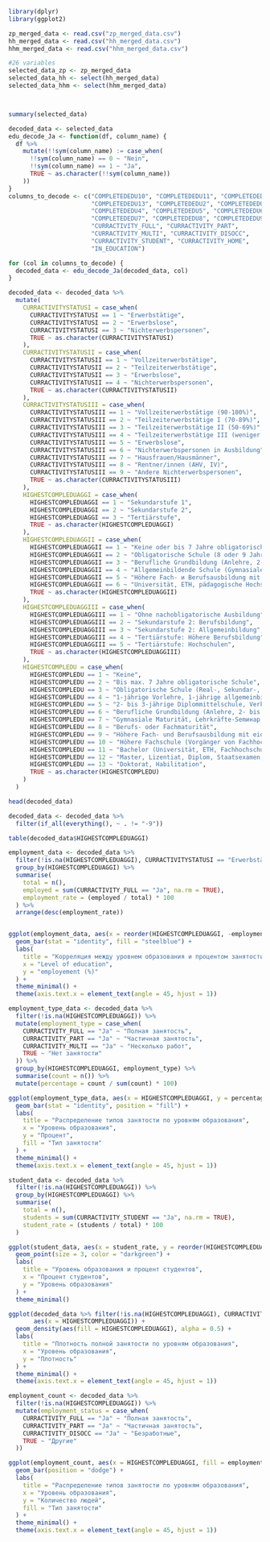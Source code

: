 
```r
library(dplyr)
library(ggplot2)
```


```r
zp_merged_data <- read.csv("zp_merged_data.csv")
hh_merged_data <- read.csv("hh_merged_data.csv")
hhm_merged_data <- read.csv("hhm_merged_data.csv")
```


```r
#26 variables
selected_data_zp <- zp_merged_data
selected_data_hh <- select(hh_merged_data)
selected_data_hhm <- select(hhm_merged_data)



summary(selected_data)
```



```r

decoded_data <- selected_data
edu_decode_Ja <- function(df, column_name) {
  df %>%
    mutate(!!sym(column_name) := case_when(
      !!sym(column_name) == 0 ~ "Nein",
      !!sym(column_name) == 1 ~ "Ja",
      TRUE ~ as.character(!!sym(column_name))
    ))
}
columns_to_decode <- c("COMPLETEDEDU10", "COMPLETEDEDU11", "COMPLETEDEDU12", 
                       "COMPLETEDEDU13", "COMPLETEDEDU2", "COMPLETEDEDU3", 
                       "COMPLETEDEDU4", "COMPLETEDEDU5", "COMPLETEDEDU6", 
                       "COMPLETEDEDU7", "COMPLETEDEDU8", "COMPLETEDEDU9", 
                       "CURRACTIVITY_FULL", "CURRACTIVITY_PART", 
                       "CURRACTIVITY_MULTI", "CURRACTIVITY_DISOCC", 
                       "CURRACTIVITY_STUDENT", "CURRACTIVITY_HOME", 
                       "IN_EDUCATION")

for (col in columns_to_decode) {
  decoded_data <- edu_decode_Ja(decoded_data, col)
}
```




```r

decoded_data <- decoded_data %>%
  mutate(
    CURRACTIVITYSTATUSI = case_when(
      CURRACTIVITYSTATUSI == 1 ~ "Erwerbstätige",
      CURRACTIVITYSTATUSI == 2 ~ "Erwerbslose",
      CURRACTIVITYSTATUSI == 3 ~ "Nichterwerbspersonen",
      TRUE ~ as.character(CURRACTIVITYSTATUSI)
    ),
    CURRACTIVITYSTATUSII = case_when(
      CURRACTIVITYSTATUSII == 1 ~ "Vollzeiterwerbstätige",
      CURRACTIVITYSTATUSII == 2 ~ "Teilzeiterwerbstätige",
      CURRACTIVITYSTATUSII == 3 ~ "Erwerbslose",
      CURRACTIVITYSTATUSII == 4 ~ "Nichterwerbspersonen",
      TRUE ~ as.character(CURRACTIVITYSTATUSII)
    ),
    CURRACTIVITYSTATUSIII = case_when(
      CURRACTIVITYSTATUSIII == 1 ~ "Vollzeiterwerbstätige (90-100%)",
      CURRACTIVITYSTATUSIII == 2 ~ "Teilzeiterwerbstätige I (70-89%)",
      CURRACTIVITYSTATUSIII == 3 ~ "Teilzeiterwerbstätige II (50-69%)",
      CURRACTIVITYSTATUSIII == 4 ~ "Teilzeiterwerbstätige III (weniger als 50%)",
      CURRACTIVITYSTATUSIII == 5 ~ "Erwerbslose",
      CURRACTIVITYSTATUSIII == 6 ~ "Nichterwerbspersonen in Ausbildung",
      CURRACTIVITYSTATUSIII == 7 ~ "Hausfrauen/Hausmänner",
      CURRACTIVITYSTATUSIII == 8 ~ "Rentner/innen (AHV, IV)",
      CURRACTIVITYSTATUSIII == 9 ~ "Andere Nichterwerbspersonen",
      TRUE ~ as.character(CURRACTIVITYSTATUSIII)
    ),
    HIGHESTCOMPLEDUAGGI = case_when(
      HIGHESTCOMPLEDUAGGI == 1 ~ "Sekundarstufe 1",
      HIGHESTCOMPLEDUAGGI == 2 ~ "Sekundarstufe 2",
      HIGHESTCOMPLEDUAGGI == 3 ~ "Tertiärstufe",
      TRUE ~ as.character(HIGHESTCOMPLEDUAGGI)
    ),
    HIGHESTCOMPLEDUAGGII = case_when(
      HIGHESTCOMPLEDUAGGII == 1 ~ "Keine oder bis 7 Jahre obligatorische Schule",
      HIGHESTCOMPLEDUAGGII == 2 ~ "Obligatorische Schule (8 oder 9 Jahre), 10. Schuljahr/Vorlehre oder anderes Brückenangebot",
      HIGHESTCOMPLEDUAGGII == 3 ~ "Berufliche Grundbildung (Anlehre, 2- bis 4-jährige Lehre oder Vollzeitberufsschule, Handelsdiplom, Lehrwerkstätte или ähnliche Ausbildung)",
      HIGHESTCOMPLEDUAGGII == 4 ~ "Allgemeinbildende Schule (Gymnasiale Maturität, Berufs- oder Fachmaturität, Lehrkräfte-Semинар, Diplom- или Fachmittelschule, Verkehrsschule или ähnliche Ausbildung)",
      HIGHESTCOMPLEDUAGGII == 5 ~ "Höhere Fach- и Berufsausbildung mit eidg. Fachausweis, Diplom или Meisterdiplom, Technikerschule, höhere Fachschule, HTL, HWV, HFG, HFS или ähnliche Ausbildung",
      HIGHESTCOMPLEDUAGGII == 6 ~ "Universität, ETH, pädagogische Hochschule, Fachhochschule",
      TRUE ~ as.character(HIGHESTCOMPLEDUAGGII)
    ),
    HIGHESTCOMPLEDUAGGIII = case_when(
      HIGHESTCOMPLEDUAGGIII == 1 ~ "Ohne nachobligatorische Ausbildung",
      HIGHESTCOMPLEDUAGGIII == 2 ~ "Sekundarstufe 2: Berufsbildung",
      HIGHESTCOMPLEDUAGGIII == 3 ~ "Sekundarstufe 2: Allgemeinbildung",
      HIGHESTCOMPLEDUAGGIII == 4 ~ "Tertiärstufe: Höhere Berufsbildung",
      HIGHESTCOMPLEDUAGGIII == 5 ~ "Tertiärstufe: Hochschulen",
      TRUE ~ as.character(HIGHESTCOMPLEDUAGGIII)
    ),
    HIGHESTCOMPLEDU = case_when(
      HIGHESTCOMPLEDU == 1 ~ "Keine",
      HIGHESTCOMPLEDU == 2 ~ "Bis max. 7 Jahre obligatorische Schule",
      HIGHESTCOMPLEDU == 3 ~ "Obligatorische Schule (Real-, Sekundar-, Bezirks-, Orientierungsschule, Pro-, Untergymnasium, Sonderschule)",
      HIGHESTCOMPLEDU == 4 ~ "1-jährige Vorlehre, 1-jährige allgemeinbildende Schule, 10. Schuljahr, 1-jährige Berufswahlschule, Haushaltslehrjahr, Sprachschule (mind. 1 Jahr) mit Schlusszertifikat, Sozialjahr, Brückenangebote oder ähnliche Ausbildung",
      HIGHESTCOMPLEDU == 5 ~ "2- bis 3-jährige Diplommittelschule, Verkehrsschule, Fachmittelschule FMS или ähnliche Ausbildung",
      HIGHESTCOMPLEDU == 6 ~ "Berufliche Grundbildung (Anlehre, 2- bis 4-jährige Berufslehre или Vollzeitberufsschule, Handelsдiplом, Lehrwerkstätte или ähnliche Ausbildung)",
      HIGHESTCOMPLEDU == 7 ~ "Gymnasiale Maturität, Lehrkräfte-Semинар (vorbereitende Ausbildung für Lehrkräfte von Kindergarten, Primarschule, Handarbeit, Hauswirtschaft)",
      HIGHESTCOMPLEDU == 8 ~ "Berufs- oder Fachmaturität",
      HIGHESTCOMPLEDU == 9 ~ "Höhere Fach- und Berufsausbildung mit eidg. Fachausweis, eidg. Diplom или Meisterprüfung, höhere Fachschule für Technik (Technikerschule TS), für Wirtschaft (HKG) или ähnliche höhere Fachschule",
      HIGHESTCOMPLEDU == 10 ~ "Höhere Fachschule (Vorgänger von Fachhochschulen, z.B. HTL, HWV, HFG, HFS)",
      HIGHESTCOMPLEDU == 11 ~ "Bachelor (Universität, ETH, Fachhochschule, pädagogische Hochschule)",
      HIGHESTCOMPLEDU == 12 ~ "Master, Lizentiat, Diplom, Staatsexamen, Nachdiplom (Universität, ETH, Fachhochschule)",
      HIGHESTCOMPLEDU == 13 ~ "Doktorat, Habilitation",
      TRUE ~ as.character(HIGHESTCOMPLEDU)
    )
  )

```


```r
head(decoded_data)
```


```r
decoded_data <- decoded_data %>%
  filter(if_all(everything(), ~ . != "-9"))

```


```r
table(decoded_data$HIGHESTCOMPLEDUAGGI)
```

```r

employment_data <- decoded_data %>%
  filter(!is.na(HIGHESTCOMPLEDUAGGI), CURRACTIVITYSTATUSI == "Erwerbstätige") %>% 
  group_by(HIGHESTCOMPLEDUAGGI) %>%
  summarise(
    total = n(),
    employed = sum(CURRACTIVITY_FULL == "Ja", na.rm = TRUE), 
    employment_rate = (employed / total) * 100 
  ) %>%
  arrange(desc(employment_rate))


ggplot(employment_data, aes(x = reorder(HIGHESTCOMPLEDUAGGI, -employment_rate), y = employment_rate)) +
  geom_bar(stat = "identity", fill = "steelblue") +
  labs(
    title = "Корреляция между уровнем образования и процентом занятости",
    x = "Level of education",
    y = "employement (%)"
  ) +
  theme_minimal() +
  theme(axis.text.x = element_text(angle = 45, hjust = 1)) 
```
```r
employment_type_data <- decoded_data %>%
  filter(!is.na(HIGHESTCOMPLEDUAGGI)) %>%
  mutate(employment_type = case_when(
    CURRACTIVITY_FULL == "Ja" ~ "Полная занятость",
    CURRACTIVITY_PART == "Ja" ~ "Частичная занятость",
    CURRACTIVITY_MULTI == "Ja" ~ "Несколько работ",
    TRUE ~ "Нет занятости"
  )) %>%
  group_by(HIGHESTCOMPLEDUAGGI, employment_type) %>%
  summarise(count = n()) %>%
  mutate(percentage = count / sum(count) * 100)

ggplot(employment_type_data, aes(x = HIGHESTCOMPLEDUAGGI, y = percentage, fill = employment_type)) +
  geom_bar(stat = "identity", position = "fill") +
  labs(
    title = "Распределение типов занятости по уровням образования",
    x = "Уровень образования",
    y = "Процент",
    fill = "Тип занятости"
  ) +
  theme_minimal() +
  theme(axis.text.x = element_text(angle = 45, hjust = 1))
```


```r
student_data <- decoded_data %>%
  filter(!is.na(HIGHESTCOMPLEDUAGGI)) %>%
  group_by(HIGHESTCOMPLEDUAGGI) %>%
  summarise(
    total = n(),
    students = sum(CURRACTIVITY_STUDENT == "Ja", na.rm = TRUE),
    student_rate = (students / total) * 100
  )

ggplot(student_data, aes(x = student_rate, y = reorder(HIGHESTCOMPLEDUAGGI, student_rate))) +
  geom_point(size = 3, color = "darkgreen") +
  labs(
    title = "Уровень образования и процент студентов",
    x = "Процент студентов",
    y = "Уровень образования"
  ) +
  theme_minimal()
```

```r
ggplot(decoded_data %>% filter(!is.na(HIGHESTCOMPLEDUAGGI), CURRACTIVITY_FULL == "Ja"), 
       aes(x = HIGHESTCOMPLEDUAGGI)) +
  geom_density(aes(fill = HIGHESTCOMPLEDUAGGI), alpha = 0.5) +
  labs(
    title = "Плотность полной занятости по уровням образования",
    x = "Уровень образования",
    y = "Плотность"
  ) +
  theme_minimal() +
  theme(axis.text.x = element_text(angle = 45, hjust = 1))
```

```r
employment_count <- decoded_data %>%
  filter(!is.na(HIGHESTCOMPLEDUAGGI)) %>%
  mutate(employment_status = case_when(
    CURRACTIVITY_FULL == "Ja" ~ "Полная занятость",
    CURRACTIVITY_PART == "Ja" ~ "Частичная занятость",
    CURRACTIVITY_DISOCC == "Ja" ~ "Безработные",
    TRUE ~ "Другие"
  ))

ggplot(employment_count, aes(x = HIGHESTCOMPLEDUAGGI, fill = employment_status)) +
  geom_bar(position = "dodge") +
  labs(
    title = "Распределение типов занятости по уровням образования",
    x = "Уровень образования",
    y = "Количество людей",
    fill = "Тип занятости"
  ) +
  theme_minimal() +
  theme(axis.text.x = element_text(angle = 45, hjust = 1))
```


